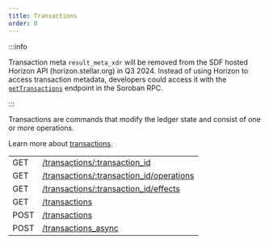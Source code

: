 ```yaml
---
title: Transactions
order: 0
---
```


:::info

Transaction meta `result_meta_xdr` will be removed from the SDF hosted Horizon API (horizon.stellar.org) in Q3 2024. Instead of using Horizon to access transaction metadata, developers could access it with the [`getTransactions`](docs/data/rpc/api-reference/methods/getTransactions.mdx) endpoint in the Soroban RPC.

:::


Transactions are commands that modify the ledger state and consist of one or more operations.

Learn more about [transactions](/docs/learn/glossary/#transaction).

<EndpointsTable title="Endpoints">

|  |  |
| --- | --- |
| GET | [/transactions/:transaction_id](../../retrieve-a-transaction.api.mdx) |
| GET | [/transactions/:transaction_id/operations](../../retrieve-a-transactions-operations.api.mdx) |
| GET | [/transactions/:transaction_id/effects](../../retrieve-a-transactions-effects.api.mdx) |
| GET | [/transactions](../../list-all-transactions.api.mdx) |
| POST | [/transactions](../../submit-a-transaction.api.mdx) |
| POST | [/transactions_async](../../submit-async-transaction.api.mdx) |

</EndpointsTable>
